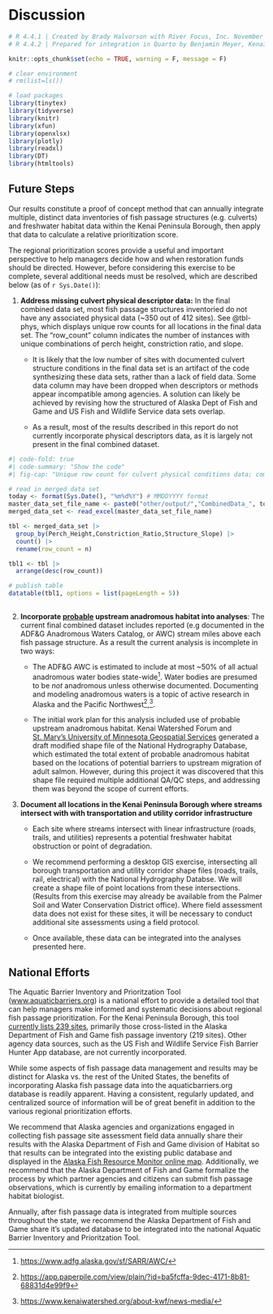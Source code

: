 # Discussion

```r
# R 4.4.1 | Created by Brady Halvorson with River Focus, Inc. November 8, 2024.
# R 4.4.2 | Prepared for integration in Quarto by Benjamin Meyer, Kenai Watershed Forum, December 17, 2024

knitr::opts_chunk$set(echo = TRUE, warning = F, message = F)

# clear environment
# rm(list=ls())

# load packages
library(tinytex)
library(tidyverse)
library(knitr)
library(xfun)
library(openxlsx)
library(plotly)
library(readxl)
library(DT)
library(htmltools)
```

## Future Steps

Our results constitute a proof of concept method that can annually integrate multiple, distinct data inventories of fish passage structures (e.g. culverts) and freshwater habitat data within the Kenai Peninsula Borough, then apply that data to calculate a relative prioritization score.

The regional prioritization scores provide a useful and important perspective to help managers decide how and when restoration funds should be directed. However, before considering this exercise to be complete, several additional needs must be resolved, which are described below (as of `r Sys.Date()`):

1.  **Address missing culvert physical descriptor data:** In the final combined data set, most fish passage structures inventoried do not have any associated physical data (\~350 out of 412 sites). See @tbl-phys, which displays unique row counts for all locations in the final data set. The "row_count" column indicates the number of instances with unique combinations of perch height, constriction ratio, and slope.

    -   It is likely that the low number of sites with documented culvert structure conditions in the final data set is an artifact of the code synthesizing these data sets, rather than a lack of field data. Some data column may have been dropped when descriptors or methods appear incompatible among agencies. A solution can likely be achieved by revising how the structured of Alaska Dept of Fish and Game and US Fish and Wildlife Service data sets overlap.

    -   As a result, most of the results described in this report do not currently incorporate physical descriptors data, as it is largely not present in the final combined dataset.

```r
#| code-fold: true
#| code-summary: "Show the code"
#| fig-cap: "Unique row count for culvert physical conditions data; combined Kenai Peninsula Borough fish passage datasets. (Version 1.0, 12/23/2024)"

# read in merged data set
today <- format(Sys.Date(), "%m%d%Y") # MMDDYYYY format
master_data_set_file_name <- paste0("other/output/","CombinedData_", today, ".xlsx")
merged_data_set <- read_excel(master_data_set_file_name)

tbl <- merged_data_set |>
  group_by(Perch_Height,Constriction_Ratio,Structure_Slope) |>
  count() |>
  rename(row_count = n)

tbl1 <- tbl |>
  arrange(desc(row_count))

# publish table
datatable(tbl1, options = list(pageLength = 5)) 
  
```

2.  **Incorporate [probable]{.underline} upstream anadromous habitat into analyses**: The current final combined dataset includes reported (e.g documented in the ADF&G Anadromous Waters Catalog, or AWC) stream miles above each fish passage structure. As a result the current analysis is incomplete in two ways:

    -   The ADF&G AWC is estimated to include at most \~50% of all actual anadromous water bodies state-wide[^discussion-1]. Water bodies are presumed to be *not* anadromous unless otherwise documented. Documenting and modeling anadromous waters is a topic of active research in Alaska and the Pacific Northwest[^discussion-2],[^discussion-3].

    -   The initial work plan for this analysis included use of probable upstream anadromous habitat. Kenai Watershed Forum and [St. Mary's University of Minnesota Geospatial Services](https://www.geospatialservices.org/) generated a draft modified shape file of the National Hydrography Database, which estimated the total extent of probable anadromous habitat based on the locations of potential barriers to upstream migration of adult salmon. However, during this project it was discovered that this shape file required multiple additional QA/QC steps, and addressing them was beyond the scope of current efforts.

3.  **Document all locations in the Kenai Peninsula Borough where streams intersect with with transportation and utility corridor infrastructure**

    -   Each site where streams intersect with linear infrastructure (roads, trails, and utilities) represents a potential freshwater habitat obstruction or point of degradation.

    -   We recommend performing a desktop GIS exercise, intersecting all borough transportation and utility corridor shape files (roads, trails, rail, electrical) with the National Hydrography Databse. We will create a shape file of point locations from these intersections. (Results from this exercise may already be available from the Palmer Soil and Water Conservation District office). Where field assessment data does not exist for these sites, it will be necessary to conduct additional site assessments using a field protocol.

    -   Once available, these data can be integrated into the analyses presented here.

[^discussion-1]: <https://www.adfg.alaska.gov/sf/SARR/AWC/>

[^discussion-2]: <https://app.paperpile.com/view/plain/?id=ba5fcffa-9dec-4171-8b81-68831d4e99f9>

[^discussion-3]: <https://www.kenaiwatershed.org/about-kwf/news-media/>

## National Efforts

The Aquatic Barrier Inventory and Prioritzation Tool ([www.aquaticbarriers.org](https://aquaticbarriers.org/)) is a national effort to provide a detailed tool that can help managers make informed and systematic decisions about regional fish passage prioritization. For the Kenai Peninsula Borough, this tool [currently lists 239 sites](https://aquaticbarriers.org/explore/?region=alaska), primarily those cross-listed in the Alaska Department of Fish and Game fish passage inventory (219 sites). Other agency data sources, such as the US Fish and Wildlife Service Fish Barrier Hunter App database, are not currently incorporated.

While some aspects of fish passage data management and results may be distinct for Alaska vs. the rest of the United States, the benefits of incorporating Alaska fish passage data into the aquaticbarriers.org database is readily apparent. Having a consistent, regularly updated, and centralized source of information will be of great benefit in addition to the various regional prioritization efforts.

We recommend that Alaska agencies and organizations engaged in collecting fish passage site assessment field data annually share their results with the Alaska Department of Fish and Game division of Habitat so that results can be integrated into the existing public database and displayed in the [Alaska Fish Resource Monitor online map](https://www.adfg.alaska.gov/index.cfm?adfg=fishpassage.database). Additionally, we recommend that the Alaska Department of Fish and Game formalize the process by which partner agencies and citizens can submit fish passage observations, which is currently by emailing information to a department habitat biologist.

Annually, after fish passage data is integrated from multiple sources throughout the state, we recommend the Alaska Department of Fish and Game share it's updated database to be integrated into the national Aquatic Barrier Inventory and Prioritzation Tool.

